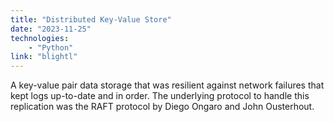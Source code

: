 ```yaml
---
title: "Distributed Key-Value Store"
date: "2023-11-25"
technologies:
    - "Python"
link: "blightl"
---
```

A key-value pair data storage that was resilient against network failures that kept logs up-to-date and in order. The underlying protocol to handle this replication was the RAFT protocol by Diego Ongaro and John Ousterhout.